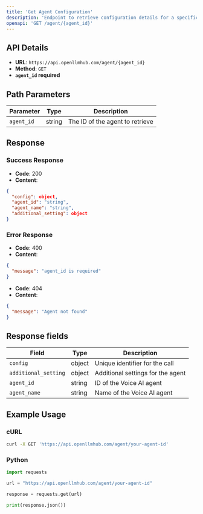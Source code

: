 ```yaml
---
title: 'Get Agent Configuration'
description: 'Endpoint to retrieve configuration details for a specific Voice AI agent'
openapi: 'GET /agent/{agent_id}'
---
```


## API Details

- **URL**: `https://api.openllmhub.com/agent/{agent_id}`
- **Method**: `GET`
- **`agent_id` required**

## Path Parameters

| Parameter | Type | Description |
|-----------|------|-------------|
| `agent_id` | string | The ID of the agent to retrieve |


## Response

### Success Response

- **Code**: 200
- **Content**: 
```json
{
  "config": object,
  "agent_id": "string",
  "agent_name": "string",
  "additional_setting": object
}
```

### Error Response

- **Code**: 400
- **Content**: 
```json
{
  "message": "agent_id is required"
}
```
- **Code**: 404
- **Content**: 
```json
{
  "message": "Agent not found"
}
```

## Response fields

| Field | Type | Description |
|--------|------|-------------|
| `config` | object | Unique identifier for the call |
| `additional_setting` | object | Additional settings for the agent |
| `agent_id` | string | ID of the Voice AI agent |
| `agent_name` | string | Name of the Voice AI agent |

## Example Usage

### cURL

```bash
curl -X GET 'https://api.openllmhub.com/agent/your-agent-id'
```
### Python

```python
import requests

url = "https://api.openllmhub.com/agent/your-agent-id"

response = requests.get(url)

print(response.json())
```

